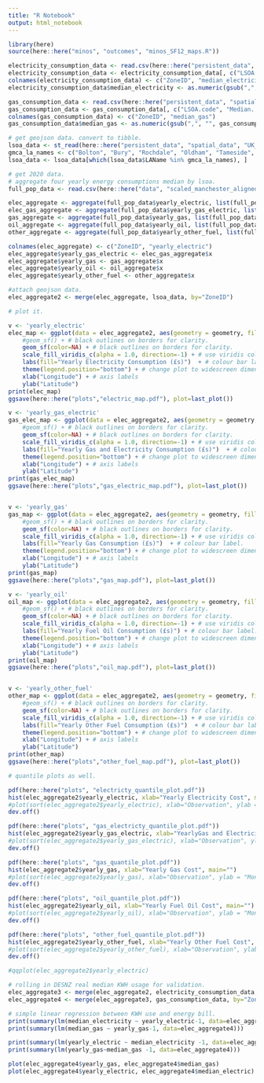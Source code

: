 ```yaml
---
title: "R Notebook"
output: html_notebook
---
```



```r

library(here)
source(here::here("minos", "outcomes", "minos_SF12_maps.R"))

electricity_consumption_data <- read.csv(here::here("persistent_data", "spatial_data", "UK_electricity_by_lsoa.csv"))
electricity_consumption_data <- electricity_consumption_data[, c("LSOA.code", "Median..consumption..kWh.per.meter.")]
colnames(electricity_consumption_data) <- c("ZoneID", "median_electricity")
electricity_consumption_data$median_electricity <- as.numeric(gsub(",", "", electricity_consumption_data$median_electricity))  

gas_consumption_data <- read.csv(here::here("persistent_data", "spatial_data", "UK_gas_by_lsoa.csv"))
gas_consumption_data <- gas_consumption_data[, c("LSOA.code", "Median..consumption..kWh.per.meter.")]
colnames(gas_consumption_data) <- c("ZoneID", "median_gas")
gas_consumption_data$median_gas <- as.numeric(gsub(",", "", gas_consumption_data$median_gas))  

# get geojson data. convert to tibble.
lsoa_data <- st_read(here::here("persistent_data", "spatial_data", "UK_super_outputs.geojson"))
gmca_la_names <- c("Bolton", "Bury", "Rochdale", "Oldham", "Tameside", "Stockport", "Manchester", "Trafford", "Salford", "Wigan")
lsoa_data <- lsoa_data[which(lsoa_data$LAName %in% gmca_la_names), ]

# get 2020 data. 
# aggregate four yearly energy consumptions median by lsoa. 
full_pop_data <- read.csv(here::here("data", "scaled_manchester_aligned_US", "2020_US_cohort.csv"))

elec_aggregate <- aggregate(full_pop_data$yearly_electric, list(full_pop_data$ZoneID), median)
elec_gas_aggregate <- aggregate(full_pop_data$yearly_gas_electric, list(full_pop_data$ZoneID), median)
gas_aggregate <- aggregate(full_pop_data$yearly_gas, list(full_pop_data$ZoneID), median)
oil_aggregate <- aggregate(full_pop_data$yearly_oil, list(full_pop_data$ZoneID), median)
other_aggregate <- aggregate(full_pop_data$yearly_other_fuel, list(full_pop_data$ZoneID), median)

colnames(elec_aggregate) <- c("ZoneID", "yearly_electric")
elec_aggregate$yearly_gas_electric <- elec_gas_aggregate$x
elec_aggregate$yearly_gas <- gas_aggregate$x
elec_aggregate$yearly_oil <- oil_aggregate$x
elec_aggregate$yearly_other_fuel <- other_aggregate$x

#attach geojson data.
elec_aggregate2 <- merge(elec_aggregate, lsoa_data, by="ZoneID")

# plot it.

v <- 'yearly_electric'
elec_map <- ggplot(data = elec_aggregate2, aes(geometry = geometry, fill=.data[[v]])) +
    #geom_sf() + # black outlines on borders for clarity.
    geom_sf(color=NA) + # black outlines on borders for clarity.
    scale_fill_viridis_c(alpha = 1.0, direction=-1) + # use viridis colour scale and reverse it  so brighter is better.
    labs(fill="Yearly Electricity Consumption (£s)")  + # colour bar label.
    theme(legend.position="bottom") + # change plot to widescreen dimensions.
    xlab("Longitude") + # axis labels
    ylab("Latitude")
print(elec_map)
ggsave(here::here("plots","electric_map.pdf"), plot=last_plot())

v <- 'yearly_gas_electric'
gas_elec_map <- ggplot(data = elec_aggregate2, aes(geometry = geometry, fill=.data[[v]])) +
    #geom_sf() + # black outlines on borders for clarity.
    geom_sf(color=NA) + # black outlines on borders for clarity.
    scale_fill_viridis_c(alpha = 1.0, direction=-1) + # use viridis colour scale and reverse it  so brighter is better.
    labs(fill="Yearly Gas and Electricity Consumption (£s)")  + # colour bar label.
    theme(legend.position="bottom") + # change plot to widescreen dimensions.
    xlab("Longitude") + # axis labels
    ylab("Latitude")
print(gas_elec_map)
ggsave(here::here("plots","gas_electric_map.pdf"), plot=last_plot())


v <- 'yearly_gas'
gas_map <- ggplot(data = elec_aggregate2, aes(geometry = geometry, fill=.data[[v]])) +
    #geom_sf() + # black outlines on borders for clarity.
    geom_sf(color=NA) + # black outlines on borders for clarity.
    scale_fill_viridis_c(alpha = 1.0, direction=-1) + # use viridis colour scale and reverse it  so brighter is better.
    labs(fill="Yearly Gas Consumption (£s)")  + # colour bar label.
    theme(legend.position="bottom") + # change plot to widescreen dimensions.
    xlab("Longitude") + # axis labels
    ylab("Latitude")
print(gas_map)
ggsave(here::here("plots","gas_map.pdf"), plot=last_plot())

v <- 'yearly_oil'
oil_map <- ggplot(data = elec_aggregate2, aes(geometry = geometry, fill=.data[[v]])) +
    #geom_sf() + # black outlines on borders for clarity.
    geom_sf(color=NA) + # black outlines on borders for clarity.
    scale_fill_viridis_c(alpha = 1.0, direction=-1) + # use viridis colour scale and reverse it  so brighter is better.
    labs(fill="Yearly Fuel Oil Consumption (£s)") + # colour bar label.
    theme(legend.position="bottom") + # change plot to widescreen dimensions.
    xlab("Longitude") + # axis labels
    ylab("Latitude")
print(oil_map)
ggsave(here::here("plots","oil_map.pdf"), plot=last_plot())


v <- 'yearly_other_fuel'
other_map <- ggplot(data = elec_aggregate2, aes(geometry = geometry, fill=.data[[v]])) +
    #geom_sf() + # black outlines on borders for clarity.
    geom_sf(color=NA) + # black outlines on borders for clarity.
    scale_fill_viridis_c(alpha = 1.0, direction=-1) + # use viridis colour scale and reverse it  so brighter is better.
    labs(fill="Yearly Other Fuel Consumption (£s)")  + # colour bar label.
    theme(legend.position="bottom") + # change plot to widescreen dimensions.
    xlab("Longitude") + # axis labels
    ylab("Latitude")
print(other_map)
ggsave(here::here("plots","other_fuel_map.pdf"), plot=last_plot())

# quantile plots as well.

pdf(here::here("plots", "electricty_quantile_plot.pdf"))
hist(elec_aggregate2$yearly_electric, xlab="Yearly Electricity Cost", main="")
#plot(sort(elec_aggregate2$yearly_electric), xlab="Observation", ylab = "Monthly Electricity Cost")
dev.off()

pdf(here::here("plots", "gas_electricty_quantile_plot.pdf"))
hist(elec_aggregate2$yearly_gas_electric, xlab="YearlyGas and Electricity Cost", main="")
#plot(sort(elec_aggregate2$yearly_gas_electric), xlab="Observation", ylab = "Monthly Gas and Electricity Cost")
dev.off()

pdf(here::here("plots", "gas_quantile_plot.pdf"))
hist(elec_aggregate2$yearly_gas, xlab="Yearly Gas Cost", main="")
#plot(sort(elec_aggregate2$yearly_gas), xlab="Observation", ylab = "Monthly Gas Cost")
dev.off()

pdf(here::here("plots", "oil_quantile_plot.pdf"))
hist(elec_aggregate2$yearly_oil, xlab="Yearly Fuel Oil Cost", main="")
#plot(sort(elec_aggregate2$yearly_oil), xlab="Observation", ylab = "Monthly Fuel Oil Cost")
dev.off()

pdf(here::here("plots", "other_fuel_quantile_plot.pdf"))
hist(elec_aggregate2$yearly_other_fuel, xlab="Yearly Other Fuel Cost", main="")
#plot(sort(elec_aggregate2$yearly_other_fuel), xlab="Observation", ylab = "Monthly Other Fuel Cost")
dev.off()

#qqplot(elec_aggregate2$yearly_electric)

# rolling in DESNZ real median KWH usage for validation. 
elec_aggregate3 <- merge(elec_aggregate2, electricity_consumption_data, by="ZoneID")
elec_aggregate4 <- merge(elec_aggregate3, gas_consumption_data, by="ZoneID")

# simple linear regression between KWH use and energy bill. 
print(summary(lm(median_electricity ~ yearly_electric-1, data=elec_aggregate4)))
print(summary(lm(median_gas ~ yearly_gas-1, data=elec_aggregate4)))

print(summary(lm(yearly_electric ~ median_electricity -1, data=elec_aggregate4)))
print(summary(lm(yearly_gas~median_gas -1, data=elec_aggregate4)))

plot(elec_aggregate4$yearly_gas, elec_aggregate4$median_gas)
plot(elec_aggregate4$yearly_electric, elec_aggregate4$median_electric)

```
